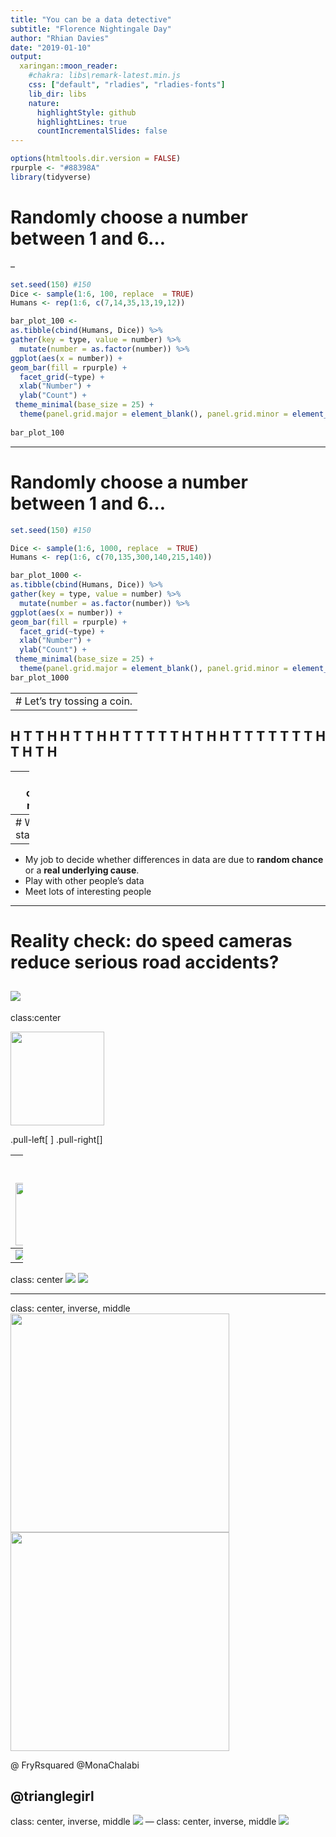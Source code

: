 ```yaml
---
title: "You can be a data detective"
subtitle: "Florence Nightingale Day"
author: "Rhian Davies"
date: "2019-01-10"
output:
  xaringan::moon_reader:
    #chakra: libs\remark-latest.min.js
    css: ["default", "rladies", "rladies-fonts"]
    lib_dir: libs
    nature:
      highlightStyle: github
      highlightLines: true
      countIncrementalSlides: false
---
```


```r
options(htmltools.dir.version = FALSE) 
rpurple <- "#88398A"
library(tidyverse)
```

<!--Abstract:
Humans are bad at dealing with randomness and probabilities - we ignore the obvious and see patterns in the ordinary. It's my job to decide whether differences in the data are due to chance or a real underlying cause. Stories of real projects (personality and deodorant) and discuss the pitfalls that we humans often stuggle with
    #chakra: libs\remark-latest.min.js
-->

# Randomly choose a number between 1 and 6...

<!-- Everyone, choose a number between 1 and 6. Just choose the first number you thing of. Stick with it. Ok, hands up if you chose the number 3...? How about 6?-->

--

```r
set.seed(150) #150
Dice <- sample(1:6, 100, replace  = TRUE)
Humans <- rep(1:6, c(7,14,35,13,19,12))

bar_plot_100 <- 
as.tibble(cbind(Humans, Dice)) %>%
gather(key = type, value = number) %>%
  mutate(number = as.factor(number)) %>%
ggplot(aes(x = number)) + 
geom_bar(fill = rpurple) + 
  facet_grid(~type) + 
  xlab("Number") +
  ylab("Count") +
 theme_minimal(base_size = 25) +
  theme(panel.grid.major = element_blank(), panel.grid.minor = element_blank()) 
  
bar_plot_100
```
---

# Randomly choose a number between 1 and 6...

```r
set.seed(150) #150

Dice <- sample(1:6, 1000, replace  = TRUE)
Humans <- rep(1:6, c(70,135,300,140,215,140))

bar_plot_1000 <- 
as.tibble(cbind(Humans, Dice)) %>%
gather(key = type, value = number) %>%
  mutate(number = as.factor(number)) %>%
ggplot(aes(x = number)) + 
geom_bar(fill = rpurple) + 
  facet_grid(~type) + 
  xlab("Number") +
  ylab("Count") + 
 theme_minimal(base_size = 25) +
  theme(panel.grid.major = element_blank(), panel.grid.minor = element_blank()) 
bar_plot_1000
```
---
# Let's try tossing a coin.
--

<!-- Increase size The Gambler’s Fallacy – a trick of the brain that leads us to think that if something hasn’t happened for a long time, it is more likely to happen again. If a coin lands on heads three times, for instance, it instinctively feels like it should land on tails – but there is an equal chance of it landing on heads again -->

## H T T H H T T H H T T T T T H T H H T T T T T T T H T H T H

---
class: center, middle
<!--You’re listening to music on shuffle, and an artist appears twice in a row. It feels like more than a coincidence – perhaps your music player is playing tricks on you, or has chosen favoured artists – but is it?

In fact, music players tend not to shuffle randomly. But that’s because if it did, it would actually feel less random.

Human brains will start seeing patterns in even the smallest coincidences – and in a long shuffled playlist, it’s likely that certain songs or artists will come next to one another.

“The problem is that to humans, truly random does not feel random,” Mattias Petter Johansson, a Spotify developer, wrote in an internet post earlier this month. “So we got tons of complaints from users about it not being random.

“Last year, we updated it with a new algorithm, that is intended to feel more random to a human.”

The feeling that playlists are being played with comes partly from the Gambler’s Fallacy – a trick of the brain that leads us to think that if something hasn’t happened for a long time, it is more likely to happen again. If a coin lands on heads three times, for instance, it instinctively feels like it should  – but there is an equal chance of it landing on heads again.

That means that if a playlist repeats artists, songs or genres then it feels wrong. If shuffle is truly random, the Gambler’s Fallacy leads us to think, then the songs should be more spaced out. But there is an equal chance that songs will come close together as there is that they will be far apart-->

![](images/spotify.png)


---
# What is a statistician?
<!-- Insert google image searches-->
--

* My job to decide whether differences in data are due to __random chance__ or a __real underlying cause__.
* Play with other people's data
* Meet lots of interesting people


---

# Reality check: do speed cameras reduce serious road accidents?
![](images/speed-cameras-875306.jpg)
---
class:center
<!-- Unilever:  Global 169,000 employees over - R&D over 6000, 15 people in my group owns over 400 brands, 100 countries
     Arctic Shores: Scale up, 30 employees across 3 offices (Man, London, Singapore) Many different people - one DS
     Digital Rail: 2 employees across one office 
* Unilever want to understand how consumers use deodorant.
* Experimental participants are notoriously bad at filling in study diaries.
* Unilever developed data loggers to collect user data in a less intrusive and more reliable way.
* Can we learn how consumers use deodorant just using the logger data?-->


<img src="images/unilever.png" height = "150">

.pull-left[
<center><img src ="images/rexona.png" alt="Roll on deodorant" style="width: 180px;"/></center>
]
.pull-right[<center><img src="images/datalogger.jpg" alt="Data Loggers" style="width: 300px;"/></center>]

---
class: center
<img src="images/as.png" height = "100">
--
![](images/src.gif)

---

class: center
![](images/drl.png)
![](images/bgs.png)


---

class: center, inverse, middle
<img src="images/hannah_fry.jpg" height = "350">
<img src="images/mona_c.jpg" height = "350">

@ FryRsquared @MonaChalabi

@trianglegirl
---
class: center, inverse, middle
![](images/acne.jpg)
---
class: center, inverse, middle
![](images/terrorist.jpg)

